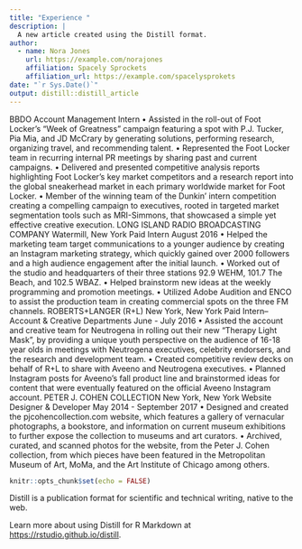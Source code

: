 ```yaml
---
title: "Experience "
description: |
  A new article created using the Distill format.
author:
  - name: Nora Jones 
    url: https://example.com/norajones
    affiliation: Spacely Sprockets
    affiliation_url: https://example.com/spacelysprokets
date: "`r Sys.Date()`"
output: distill::distill_article
---
```



BBDO
Account Management Intern
• Assisted in the roll-out of Foot Locker’s “Week of Greatness” campaign featuring a spot with P.J. Tucker, Pia Mia, and
JD McCrary by generating solutions, performing research, organizing travel, and recommending talent.
• Represented the Foot Locker team in recurring internal PR meetings by sharing past and current campaigns.
• Delivered and presented competitive analysis reports highlighting Foot Locker’s key market competitors and a research
report into the global sneakerhead market in each primary worldwide market for Foot Locker.
• Member of the winning team of the Dunkin’ intern competition creating a compelling campaign to executives, rooted in
targeted market segmentation tools such as MRI-Simmons, that showcased a simple yet effective creative execution.
LONG ISLAND RADIO BROADCASTING COMPANY Watermill, New York Paid Intern August 2016
• Helped the marketing team target communications to a younger audience by creating an Instagram marketing strategy,
which quickly gained over 2000 followers and a high audience engagement after the initial launch.
• Worked out of the studio and headquarters of their three stations 92.9 WEHM, 101.7 The Beach, and 102.5 WBAZ.
• Helped brainstorm new ideas at the weekly programming and promotion meetings.
• Utilized Adobe Audition and ENCO to assist the production team in creating commercial spots on the three FM
channels.
ROBERTS+LANGER (R+L) New York, New York Paid Intern– Account & Creative Departments June - July 2016
• Assisted the account and creative team for Neutrogena in rolling out their new “Therapy Light Mask”, by providing a
unique youth perspective on the audience of 16-18 year olds in meetings with Neutrogena executives, celebrity
endorsers, and the research and development team.
• Created competitive review decks on behalf of R+L to share with Aveeno and Neutrogena executives.
• Planned Instagram posts for Aveeno’s fall product line and brainstormed ideas for content that were eventually featured
on the official Aveeno Instagram account.
PETER J. COHEN COLLECTION New York, New York Website Designer & Developer May 2014 - September 2017 • Designed and created the pjcohencollection.com website, which features a gallery of vernacular photographs, a
bookstore, and information on current museum exhibitions to further expose the collection to museums and art curators. • Archived, curated, and scanned photos for the website, from the Peter J. Cohen collection, from which pieces have been
featured in the Metropolitan Museum of Art, MoMa, and the Art Institute of Chicago among others.


```r
knitr::opts_chunk$set(echo = FALSE)
```

Distill is a publication format for scientific and technical writing, native to the web. 

Learn more about using Distill for R Markdown at <https://rstudio.github.io/distill>.





